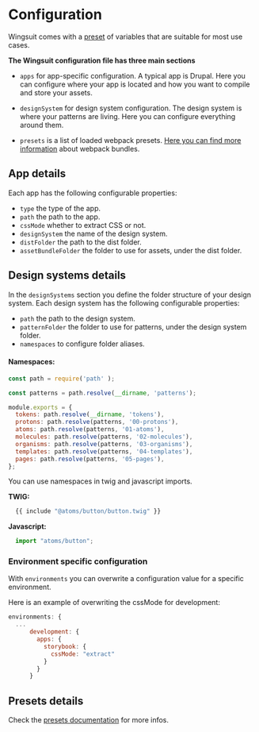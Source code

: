 # Configuration

Wingsuit comes with a [preset](https://github.com/wingsuit-designsystem/wingsuit/blob/2.0.x/packages/core/src/stubs/defaultWingsuitConfig.stub.ts) of variables that are suitable for most use cases.

<b>The Wingsuit configuration file has three main sections</b>

* `apps` for app-specific configuration. A typical app is Drupal. Here you can configure where your app is located and how you want to compile and store your assets.

* `designSystem` for design system configuration. The design system is where your patterns are living. Here you can configure everything around them.

* `presets` is a list of loaded webpack presets. [Here you can find more information](../preset-webpack) about webpack bundles.

## App details
Each app has the following configurable properties:
* `type` the type of the app.
* `path` the path to the app.
* `cssMode` whether to extract CSS or not.
* `designSystem` the name of the design system.
* `distFolder` the path to the dist folder.
* `assetBundleFolder` the folder to use for assets, under the dist folder.

## Design systems details
In the `designSystems` section you define the folder structure of your design system.
Each design system has the following configurable properties:
* `path` the path to the design system.
* `patternFolder` the folder to use for patterns, under the design system folder.
* `namespaces` to configure folder aliases.

#### Namespaces:

```js
const path = require('path' );

const patterns = path.resolve(__dirname, 'patterns');

module.exports = {
  tokens: path.resolve(__dirname, 'tokens'),
  protons: path.resolve(patterns, '00-protons'),
  atoms: path.resolve(patterns, '01-atoms'),
  molecules: path.resolve(patterns, '02-molecules'),
  organisms: path.resolve(patterns, '03-organisms'),
  templates: path.resolve(patterns, '04-templates'),
  pages: path.resolve(patterns, '05-pages'),
};
```

You can use namespaces in twig and javascript imports.

<b>TWIG:</b>

```js
  {{ include "@atoms/button/button.twig" }}
```

<b>Javascript:</b>

```js
  import "atoms/button";
```

### Environment specific configuration
With `environments` you can overwrite a configuration value for a specific environment.

Here is an example of overwriting the cssMode for development:
```js
environments: {
  ...
      development: {
        apps: {
          storybook: {
            cssMode: "extract"
          }
        }
      }
```

## Presets details
Check the [presets documentation](../preset-webpack) for more infos.

